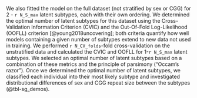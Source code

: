 We also fitted the model on the full dataset (not stratified by sex or CGG)
for 2 - `r N_S_max` latent subtypes,
each with their own ordering.
We determined the optimal number of latent subtypes for this dataset using
the Cross-Validation Information Criterion (CVIC)
and the Out-Of-Fold Log-Likelihood (OOFLL) criterion [@young2018uncovering];
both criteria quantify how well models containing a given number of subtypes
extend to new data not used in training.
We performed `r N_CV_folds`-fold cross-validation on the unstratified data
and calculated the CVIC and OOFLL for 1-`r N_S_max` latent subtypes.
We selected an optimal number of latent subtypes based on 
a combination of these metrics and the principle of parsimony (“Occam's razor”). 
Once we determined the optimal number of latent subtypes, 
we classified each individual into their most likely subtype 
and investigated distributional differences of sex and CGG repeat size 
between the subtypes (@tbl-sg_demos).
